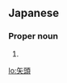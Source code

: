 ==Japanese==
{{ja-kanjitab|や|とう|yomi=y}}

===Proper noun===
{{ja-pos|やとう|proper}}

# {{surname|lang=ja|sort=やとう}}

[[lo:矢頭]]